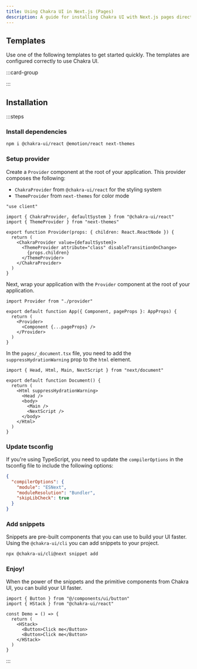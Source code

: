 ```yaml
---
title: Using Chakra UI in Next.js (Pages)
description: A guide for installing Chakra UI with Next.js pages directory
---
```


## Templates

Use one of the following templates to get started quickly. The templates are
configured correctly to use Chakra UI.

:::card-group

<ResourceCard
  type="github"
  title="Next.js app template"
  url="https://github.com/chakra-ui/chakra-next-app-template"
/>

<ResourceCard
  type="github"
  title="Next.js pages template"
  url="https://github.com/chakra-ui/chakra-next-pages-template"
/>

:::

## Installation

:::steps

### Install dependencies

```bash
npm i @chakra-ui/react @emotion/react next-themes
```

### Setup provider

Create a `Provider` component at the root of your application. This provider
composes the following:

- `ChakraProvider` from `@chakra-ui/react` for the styling system
- `ThemeProvider` from `next-themes` for color mode

```tsx title="components/provider.tsx"
"use client"

import { ChakraProvider, defaultSystem } from "@chakra-ui/react"
import { ThemeProvider } from "next-themes"

export function Provider(props: { children: React.ReactNode }) {
  return (
    <ChakraProvider value={defaultSystem}>
      <ThemeProvider attribute="class" disableTransitionOnChange>
        {props.children}
      </ThemeProvider>
    </ChakraProvider>
  )
}
```

Next, wrap your application with the `Provider` component at the root of your
application.

```tsx title="pages/_app.tsx"
import Provider from "./provider"

export default function App({ Component, pageProps }: AppProps) {
  return (
    <Provider>
      <Component {...pageProps} />
    </Provider>
  )
}
```

In the `pages/_document.tsx` file, you need to add the
`suppressHydrationWarning` prop to the `html` element.

```tsx title="pages/_document.tsx"
import { Head, Html, Main, NextScript } from "next/document"

export default function Document() {
  return (
    <Html suppressHydrationWarning>
      <Head />
      <body>
        <Main />
        <NextScript />
      </body>
    </Html>
  )
}
```

### Update tsconfig

If you're using TypeScript, you need to update the `compilerOptions` in the
tsconfig file to include the following options:

```json title="tsconfig.json"
{
  "compilerOptions": {
    "module": "ESNext",
    "moduleResolution": "Bundler",
    "skipLibCheck": true
  }
}
```

### Add snippets

Snippets are pre-built components that you can use to build your UI faster.
Using the `@chakra-ui/cli` you can add snippets to your project.

```bash
npx @chakra-ui/cli@next snippet add
```

### Enjoy!

When the power of the snippets and the primitive components from Chakra UI, you
can build your UI faster.

```tsx
import { Button } from "@/components/ui/button"
import { HStack } from "@chakra-ui/react"

const Demo = () => {
  return (
    <HStack>
      <Button>Click me</Button>
      <Button>Click me</Button>
    </HStack>
  )
}
```

:::
